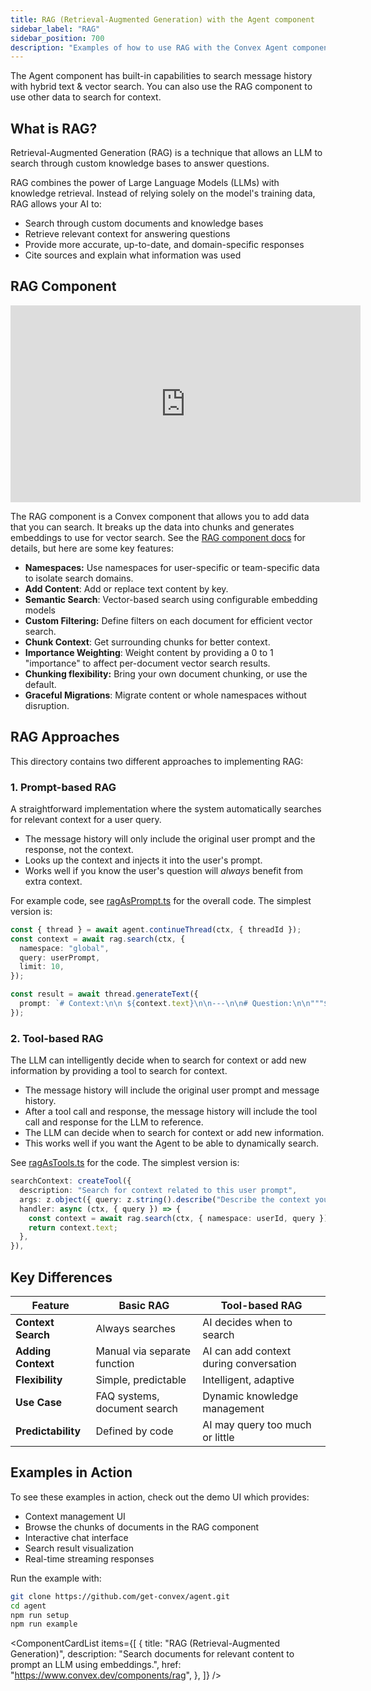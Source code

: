 ```yaml
---
title: RAG (Retrieval-Augmented Generation) with the Agent component
sidebar_label: "RAG"
sidebar_position: 700
description: "Examples of how to use RAG with the Convex Agent component"
---
```


The Agent component has built-in capabilities to search message history with
hybrid text & vector search. You can also use the RAG component to use other
data to search for context.

## What is RAG?

Retrieval-Augmented Generation (RAG) is a technique that allows an LLM to search
through custom knowledge bases to answer questions.

RAG combines the power of Large Language Models (LLMs) with knowledge retrieval.
Instead of relying solely on the model's training data, RAG allows your AI to:

- Search through custom documents and knowledge bases
- Retrieve relevant context for answering questions
- Provide more accurate, up-to-date, and domain-specific responses
- Cite sources and explain what information was used

## RAG Component

<div className="center-image" style={{ maxWidth: "560px" }}>
  <iframe
    width="560"
    height="315"
    src="https://www.youtube.com/embed/dGmtAmdAaFs?si=ce-M8pt6EWDZ8tfd"
    title="RAG Component YouTube Video"
    frameborder="0"
    allow="accelerometer; autoplay; clipboard-write; encrypted-media; gyroscope; picture-in-picture; web-share"
    referrerpolicy="strict-origin-when-cross-origin"
    allowfullscreen
  ></iframe>
</div>

The RAG component is a Convex component that allows you to add data that you can
search. It breaks up the data into chunks and generates embeddings to use for
vector search. See the [RAG component docs](https://convex.dev/components/rag)
for details, but here are some key features:

- **Namespaces:** Use namespaces for user-specific or team-specific data to
  isolate search domains.
- **Add Content**: Add or replace text content by key.
- **Semantic Search**: Vector-based search using configurable embedding models
- **Custom Filtering:** Define filters on each document for efficient vector
  search.
- **Chunk Context**: Get surrounding chunks for better context.
- **Importance Weighting**: Weight content by providing a 0 to 1 "importance" to
  affect per-document vector search results.
- **Chunking flexibility:** Bring your own document chunking, or use the
  default.
- **Graceful Migrations**: Migrate content or whole namespaces without
  disruption.

## RAG Approaches

This directory contains two different approaches to implementing RAG:

### 1. Prompt-based RAG

A straightforward implementation where the system automatically searches for
relevant context for a user query.

- The message history will only include the original user prompt and the
  response, not the context.
- Looks up the context and injects it into the user's prompt.
- Works well if you know the user's question will _always_ benefit from extra
  context.

For example code, see [ragAsPrompt.ts](../example/convex/rag/ragAsPrompt.ts) for
the overall code. The simplest version is:

```ts
const { thread } = await agent.continueThread(ctx, { threadId });
const context = await rag.search(ctx, {
  namespace: "global",
  query: userPrompt,
  limit: 10,
});

const result = await thread.generateText({
  prompt: `# Context:\n\n ${context.text}\n\n---\n\n# Question:\n\n"""${userPrompt}\n"""`,
});
```

### 2. Tool-based RAG

The LLM can intelligently decide when to search for context or add new
information by providing a tool to search for context.

- The message history will include the original user prompt and message history.
- After a tool call and response, the message history will include the tool call
  and response for the LLM to reference.
- The LLM can decide when to search for context or add new information.
- This works well if you want the Agent to be able to dynamically search.

See [ragAsTools.ts](../example/convex/rag/ragAsTools.ts) for the code. The
simplest version is:

```ts
searchContext: createTool({
  description: "Search for context related to this user prompt",
  args: z.object({ query: z.string().describe("Describe the context you're looking for") }),
  handler: async (ctx, { query }) => {
    const context = await rag.search(ctx, { namespace: userId, query });
    return context.text;
  },
}),
```

## Key Differences

| Feature            | Basic RAG                    | Tool-based RAG                         |
| ------------------ | ---------------------------- | -------------------------------------- |
| **Context Search** | Always searches              | AI decides when to search              |
| **Adding Context** | Manual via separate function | AI can add context during conversation |
| **Flexibility**    | Simple, predictable          | Intelligent, adaptive                  |
| **Use Case**       | FAQ systems, document search | Dynamic knowledge management           |
| **Predictability** | Defined by code              | AI may query too much or little        |

## Examples in Action

To see these examples in action, check out the demo UI which provides:

- Context management UI
- Browse the chunks of documents in the RAG component
- Interactive chat interface
- Search result visualization
- Real-time streaming responses

Run the example with:

```bash
git clone https://github.com/get-convex/agent.git
cd agent
npm run setup
npm run example
```


<ComponentCardList
  items={[
    {
      title: "RAG (Retrieval-Augmented Generation)",
      description:
        "Search documents for relevant content to prompt an LLM using embeddings.",
      href: "https://www.convex.dev/components/rag",
    },
  ]}
/>
